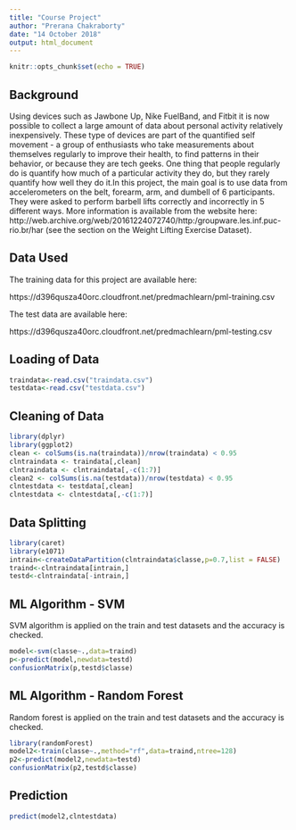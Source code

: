 ---
title: "Course Project"
author: "Prerana Chakraborty"
date: "14 October 2018"
output: html_document
---

```{r setup, include=FALSE}
knitr::opts_chunk$set(echo = TRUE)
```

## Background
Using devices such as Jawbone Up, Nike FuelBand, and Fitbit it is now possible to collect a large amount of data about personal activity relatively inexpensively. These type of devices are part of the quantified self movement - a group of enthusiasts who take measurements about themselves regularly to improve their health, to find patterns in their behavior, or because they are tech geeks. One thing that people regularly do is quantify how much of a particular activity they do, but they rarely quantify how well they do it.In this project, the main goal is to use data from accelerometers on the belt, forearm, arm, and dumbell of 6 participants. They were asked to perform barbell lifts correctly and incorrectly in 5 different ways. More information is available from the website here: http://web.archive.org/web/20161224072740/http:/groupware.les.inf.puc-rio.br/har (see the section on the Weight Lifting Exercise Dataset).\  

## Data Used
The training data for this project are available here:

https://d396qusza40orc.cloudfront.net/predmachlearn/pml-training.csv

The test data are available here:

https://d396qusza40orc.cloudfront.net/predmachlearn/pml-testing.csv \  

## Loading of Data
```{r echo=TRUE}
traindata<-read.csv("traindata.csv")
testdata<-read.csv("testdata.csv")
```

## Cleaning of Data


```{r echo=TRUE,warning=FALSE,message=FALSE}
library(dplyr)
library(ggplot2)
clean <- colSums(is.na(traindata))/nrow(traindata) < 0.95
clntraindata <- traindata[,clean]
clntraindata <- clntraindata[,-c(1:7)]
clean2 <- colSums(is.na(testdata))/nrow(testdata) < 0.95
clntestdata <- testdata[,clean]
clntestdata <- clntestdata[,-c(1:7)]
```
## Data Splitting
```{r echo=TRUE}
library(caret)
library(e1071)
intrain<-createDataPartition(clntraindata$classe,p=0.7,list = FALSE)
traind<-clntraindata[intrain,]
testd<-clntraindata[-intrain,]
```

## ML Algorithm - SVM 
SVM algorithm is applied on the train and test datasets and the accuracy is checked.\   
```{r echo=TRUE} 

model<-svm(classe~.,data=traind)
p<-predict(model,newdata=testd) 
confusionMatrix(p,testd$classe) 
```

## ML Algorithm - Random Forest
Random forest is applied on the train and test datasets and the accuracy is checked.
```{r echo=TRUE}
library(randomForest)
model2<-train(classe~.,method="rf",data=traind,ntree=128)
p2<-predict(model2,newdata=testd)
confusionMatrix(p2,testd$classe)
```
## Prediction
```{r echo=TRUE}
predict(model2,clntestdata)
```
